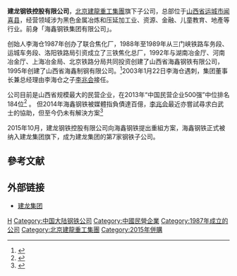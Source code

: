 {{Infobox_Company
| company_name   = 建龙钢铁控股有限公司
| company_logo   = JIANLONG_GROUP_LOGO.gif
| company_type   =
| company_slogan = 
| foundation     = 
| location       = [[中國|中國]][[山西省|山西省]][[运城市|运城市]][[闻喜县|闻喜县]][[东镇|东镇]]
| key_people     = 前[[董事长|董事长]]及[[总经理|总经理]]：[[李兆会|李兆会]]
| industry       = 
| products       = 
| revenue        = 
| net_income     = 
| parent         = 
| homepage       = http://www.ejianlong.com/
}}

'''建龙钢铁控股有限公司'''，[[北京建龍重工集團|北京建龍重工集團]]旗下子公司，总部位于[[山西省|山西省]][[运城市|运城市]][[闻喜县|闻喜县]]，经营领域涉为黑色金属冶炼和压延加工业、资源、金融、儿童教育、地產等行业。前身「海鑫钢铁集团有限公司」。

创始人李海仓1987年创办了联合焦化厂，1988年至1989年从三门峡铁路车务段、运城车务段、洛阳铁路局引资成立了三铁焦化总厂，1992年与湖南冶金厅、河南冶金厅、上海冶金局、北京铁路分局共同投资创建了山西省海鑫钢铁有限公司，1995年创建了山西省海鑫制钢有限公司。<ref>{{cite book|author=张成礼|title=闻喜人物志|year=1999|publisher=中国大地出版社|pages=489-491|url=http://d.g.wanfangdata.com.cn/LocalChronicleItem_10857670.aspx|access-date=2014-03-25|archive-date=2016-03-04|archive-url=https://web.archive.org/web/20160304201426/http://d.g.wanfangdata.com.cn/LocalChronicleItem_10857670.aspx|dead-url=no}}</ref>2003年1月22日李海仓遇刺，集团董事长兼总经理由李海仓之子[[李兆会|李兆会]]接任。

公司目前是山西省规模最大的民营企业，在2013年“中国民营企业500强”中位排名184位<ref>{{cite news|author=苏景岳|title=2013中国民营企业500强山西8家企业上榜|url=http://www.sx.xinhuanet.com/newscenter/2013-10/29/c_117907505.htm|accessdate=2014-03-25|newspaper=新华网（山西日报）|date=2013-10-29|deadurl=yes|archiveurl=https://web.archive.org/web/20140325162706/http://www.sx.xinhuanet.com/newscenter/2013-10/29/c_117907505.htm|archivedate=2014-03-25}}</ref> 。
但2014年海鑫钢铁被媒體指負債達百億，[[李兆会|李兆会]]最近亦嘗試尋求白武士的協助，但至今仍未有解決方案<ref>{{Cite web |url=http://big5.chinairn.com/news/20140331/14150474.html |title=海鑫鋼鐵債務危機升級 李兆會遭起訴 |access-date=2014-07-26 |archive-url=https://web.archive.org/web/20140606221628/http://big5.chinairn.com/news/20140331/14150474.html |archive-date=2014-06-06 |dead-url=yes }}</ref>

2015年10月，建龙钢铁控股有限公司向海鑫钢铁提出重組方案，海鑫钢铁正式被纳入建龙集团旗下，成为建龙集团的第7家钢铁子公司。

== 參考文献 ==
{{reflist}}

== 外部链接 ==
*[http://www.ejianlong.com/d/jl001/president.html 建龙集团] {{Wayback|url=http://www.ejianlong.com/d/jl001/president.html |date=20180828134323 }}

[[Category:运城公司|H]]
[[Category:中国大陆钢铁公司|Category:中国大陆钢铁公司]]
[[Category:中國民營企業|Category:中國民營企業]]
[[Category:1987年成立的公司|Category:1987年成立的公司]]
[[Category:北京建龍重工集團|Category:北京建龍重工集團]]
[[Category:2015年併購|Category:2015年併購]]